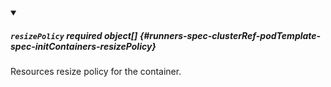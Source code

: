 


<details className="config-field" data-expandable="true" open>
<summary>

##### `resizePolicy` <span className="config-field-required" data-required="false">required</span> <span className="config-field-type">object[]</span> <span className="config-field-default"></span> <span className="config-field-enum"></span> {#runners-spec-clusterRef-podTemplate-spec-initContainers-resizePolicy}

Resources resize policy for the container.

</summary>

<PartialResizePolicyreference />


</details>
